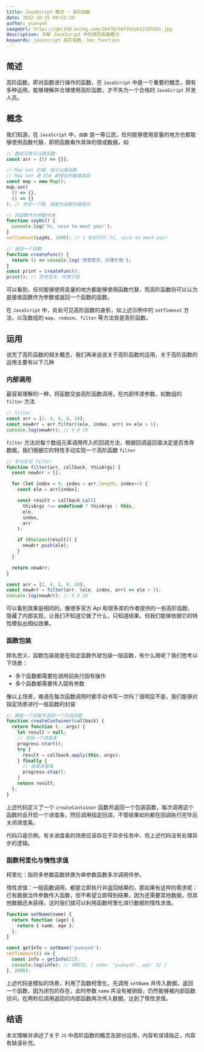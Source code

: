 ```yaml
---
title: JavaScript 概念 - 高阶函数
date: 2022-10-25 09:52:19
author: yuanyxh
imageUrl: https://qkc148.bvimg.com/18470/50f392eb22185501.jpg
description: 详解 JavaScript 中的高阶函数概念
keywords: javascript 高阶函数, hoc function
---
```


## 简述

高阶函数，即对函数进行操作的函数，在 `JavaScript` 中是一个重要的概念，拥有多种运用，能够理解并合理使用高阶函数，才不失为一个合格的 `JavaScript` 开发人员。

## 概念

我们知道，在 `JavaScript` 中，`函数` 是一等公民，任何能够使用变量的地方也都能够使用函数代替，即把函数看作具体的值或数据，如

```javascript
// 数组元素可以是函数
const arr = [() => {}];

// Map Set 的键、值可以是函数
// Map Set 是 ES6 新提出的数据类型
const map = new Map();
map.set(
  () => {},
  () => {}
); // 添加一个键、值都为函数的键值对

// 将函数作为参数传递
function sayHi() {
  console.log('hi, nice to meet you!');
}
setTimeout(sayHi, 1000); // 1 秒后打印：hi, nice to meet you!

// 返回一个函数
function createFunc() {
  return () => console.log('悠悠苍天，何薄于我');
}
const print = createFunc();
print(); // 悠悠苍天，何薄于我
```

可以看到，任何能够使用变量的地方都能够使用函数代替，而高阶函数则可以认为是接收函数作为参数或返回一个函数的函数。

在 `JavaScript` 中，处处可见高阶函数的身影，如上述示例中的 `setTimeout` 方法，以及数组的 `map`、`reduce`、`filter` 等方法皆是高阶函数。

## 运用

说完了高阶函数的相关概念，我们再来说说关于高阶函数的运用，关于高阶函数的运用主要有以下几种

### 内部调用

最容易理解的一种，将函数交由高阶函数调用，在内部传递参数，如数组的 `filter` 方法

```javascript
// filter
const arr = [2, 4, 6, 8, 10];
const newArr = arr.filter((ele, index, arr) => ele > 5);
console.log(newArr); // 6 8 10
```

`filter` 方法对每个数组元素调用传入的回调方法，根据回调返回值决定是否舍弃数据，我们根据它的特性手动实现一个高阶函数 `filter`

```javascript
// 手动实现 filter
function filter(arr, callback, thisArgs) {
  const newArr = [];

  for (let index = 0; index < arr.length; index++) {
    const ele = arr[index];

    const result = callback.call(
      thisArgs !== undefined ? thisArgs : this,
      ele,
      index,
      arr
    );

    if (Boolean(result)) {
      newArr.push(ele);
    }
  }

  return newArr;
}

const arr = [2, 4, 6, 8, 10];
const newArr = filter(arr, (ele, index, arr) => ele > 5);
console.log(newArr); // 6 8 10
```

可以看到效果是相同的。像很多官方 Api 和很多库的作者提供的一些高阶函数，隐藏了内部实现，让我们不知道它做了什么，只知道结果，但我们能够依据它的特性模拟出相似效果。

### 函数包装

顾名思义，函数包装就是在指定函数外层包装一层函数，有什么用呢？我们思考以下场景：

- 多个函数都需要在调用前执行固有操作
- 多个函数都需要传入固有参数

像以上场景，难道在每次函数调用时都手动书写一次吗？很明显不是，我们能够对指定场景进行一层函数的封装

```javascript
// 接收一个函数并返回一个包装函数
function createContainer(callback) {
  return function (...args) {
    let result = null;
    // 开启一个进度条
    progress.start();
    try {
      result = callback.apply(this, args);
    } finally {
      // 结束进度条
      progress.stop();
    }
    return result;
  };
}
```

上述代码定义了一个 `createContainer` 函数并返回一个包装函数，每次调用这个函数时会开启一个进度条，然后调用指定回调，不管结果如何都在回调执行完毕后关闭进度条。

代码只是示例，有关进度条的场景应该存在于异步任务中，但上述代码没有处理异步的逻辑。

### 函数柯里化与惰性求值

柯里化：指将多参数函数转换为单参数函数多次调用传参。

惰性求值：一般函数调用，都是立即执行并返回结果的，那如果有这样的需求呢：已有数据当作参数传入函数，但不希望立即得到结果，因为还需要其他数据，但其他数据还未获得，这时我们就可以利用函数柯里化进行数据的惰性求值。

```javascript
function setName(name) {
  return function (age) {
    return { name, age };
  };
}

const getInfo = setName('yuanyxh');
setTimeout(() => {
  const info = getInfo(22);
  console.log(info); // 两秒后: { name: 'yuanyxh', age: 22 }
}, 2000);
```

上述代码是模拟的场景，利用了函数柯里化，先调用 `setName` 并传入数据，返回一个函数，因为闭包的存在，此时参数 `name` 并没有被销毁，仍然能够被内部函数访问，在两秒后调用返回的内部函数再次传入数据，达到了惰性求值。

## 结语

本文理解并讲述了关于 `JS` 中高阶函数的概念及部分运用，内容有误请指正，内容有缺请补充。

